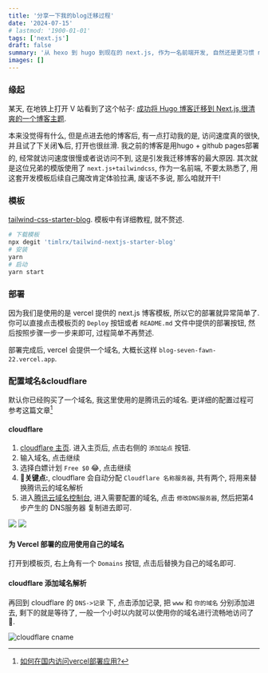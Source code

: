 ```yaml
---
title: '分享一下我的blog迁移过程'
date: '2024-07-15'
# lastmod: '1900-01-01'
tags: ['next.js']
draft: false
summary: '从 hexo 到 hugo 到现在的 next.js, 作为一名前端开发, 自然还是更习惯 next.js, 想要修改什么东西方便得多了, 选择了一个使用 tailwindss 的模板, 就很舒服.'
images: []
---
```


### 缘起

某天, 在地铁上打开 V 站看到了这个帖子: [成功将 Hugo 博客迁移到 Next.js,很清爽的一个博客主题](https://cn.v2ex.com/t/1044137).

本来没觉得有什么, 但是点进去他的博客后, 有一点打动我的是, 访问速度真的很快, 并且试了下关闭🪜后, 打开也很丝滑.
我之前的博客是用hugo + github pages部署的, 经常就访问速度很慢或者说访问不到, 这是引发我迁移博客的最大原因.
其次就是这位兄弟的模版使用了 `next.js+tailwindcss`, 作为一名前端, 不要太熟悉了, 用这套开发模板后续自己魔改肯定体验拉满, 废话不多说, 那么咱就开干!

### 模板

[tailwind-css-starter-blog](https://vercel.com/templates/next.js/tailwind-css-starter-blog). 模板中有详细教程, 就不赘述.

```sh
# 下载模板
npx degit 'timlrx/tailwind-nextjs-starter-blog'
# 安装
yarn
# 启动
yarn start
```

### 部署

因为我们是使用的是 vercel 提供的 next.js 博客模板, 所以它的部署就异常简单了. 你可以直接点击模板页的 `Deploy` 按钮或者 `README.md` 文件中提供的部署按钮, 然后按照步骤一步一步来即可, 过程简单不再赘述.

部署完成后, vercel 会提供一个域名, 大概长这样 `blog-seven-fawn-22.vercel.app`.

### 配置域名&cloudflare

默认你已经购买了一个域名, 我这里使用的是腾讯云的域名. 更详细的配置过程可参考这篇文章[^1]

#### cloudflare

1. [cloudflare 主页](https://dash.cloudflare.com/). 进入主页后, 点击右侧的 `添加站点` 按钮.
2. 输入域名, 点击继续
3. 选择白嫖计划 `Free $0` 😂, 点击继续
4. **🌟关键点:**, cloudflare 会自动分配 `Cloudflare 名称服务器`, 共有两个, 将用来替换腾讯云的域名解析
5. 进入[腾讯云域名控制台](https://console.cloud.tencent.com/), 进入需要配置的域名, 点击 `修改DNS服务器`, 然后把第4步产生的 DNS服务器 复制进去即可.

<div className="flex flex-wrap gap-2 xl:flex-nowrap">
    <img src="/static/images/tencent-dns.png" className="w-1/2" />
    <img src="/static/images/tencent-dns-add.png" />
</div>

#### 为 Vercel 部署的应用使用自己的域名

打开到模板页, 右上角有一个 `Domains` 按钮, 点击后替换为自己的域名即可.

#### cloudflare 添加域名解析

再回到 cloudflare 的 `DNS->记录` 下, 点击添加记录, 把 `www` 和 `你的域名` 分别添加进去, 剩下的就是等待了, 一般一个小时以内就可以使用你的域名进行流畅地访问了🎉.

![cloudflare cname](/static/images/cloudflare-cname.png)

[^1]: [如何在国内访问vercel部署应用?](https://juejin.cn/post/7301193497247727652)
